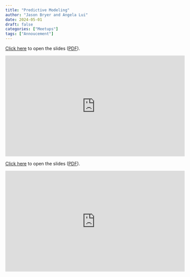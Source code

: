 ```yaml
---
title: "Predictive Modeling"
author: "Jason Bryer and Angela Lui"
date: 2024-05-01
draft: false
categories: ["Meetups"]
tags: ["Annoucement"]
---
```



[Click here](/slides/09-Predictive_Modeling.html#1) to open the slides ([PDF](/slides/09-Predictive_Modeling.pdf)).

<iframe width="560" height="315" src="https://www.youtube.com/embed/MQaKnQldQtw" title="YouTube video player" frameborder="0" allow="accelerometer; autoplay; clipboard-write; encrypted-media; gyroscope; picture-in-picture" allowfullscreen></iframe>

<!--more-->

[Click here](/slides/09-Predictive_Modeling.html#1) to open the slides ([PDF](/slides/09-Predictive_Modeling.pdf)).

<iframe width="560" height="315" src="https://www.youtube.com/embed/MQaKnQldQtw" title="YouTube video player" frameborder="0" allow="accelerometer; autoplay; clipboard-write; encrypted-media; gyroscope; picture-in-picture" allowfullscreen></iframe>




